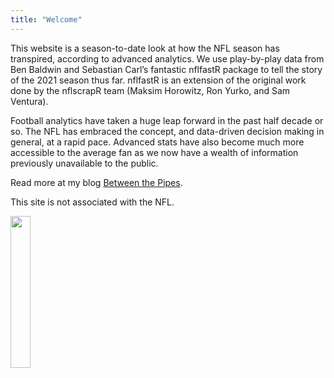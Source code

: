 ```yaml
---
title: "Welcome"
---
```


This website is a season-to-date look at how the NFL season has transpired, according to advanced analytics. We use play-by-play data from Ben Baldwin and Sebastian Carl's fantastic nflfastR package to tell the story of the 2021 season thus far. nflfastR is an extension of the original work done by the nflscrapR team (Maksim Horowitz, Ron Yurko, and Sam Ventura).

Football analytics have taken a huge leap forward in the past half decade or so. The NFL has embraced the concept, and data-driven decision making in general, at a rapid pace. Advanced stats have also become much more accessible to the average fan as we now have a wealth of information previously unavailable to the public.

Read more at my blog [Between the Pipes](https://betweenpipes.wordpress.com/category/nfl/).

This site is not associated with the NFL.

<img src="/Users/Stephan/Desktop/R Projects/NFL/NFL.png" style="width:25%">
